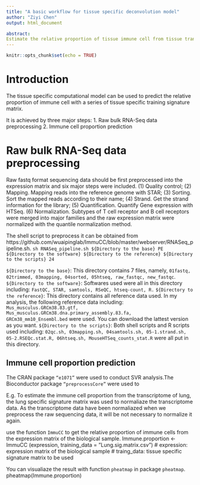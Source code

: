 ---
title: "A basic workflow for tissue specific deconvolution model"
author: "Ziyi Chen"
output: html_document

abstract:
Estimate the relative proportion of tissue immune cell from tissue transcriptome with a tissue specific model.
---

```{r setup, include=FALSE}
knitr::opts_chunk$set(echo = TRUE)
```
# Introduction
The tissue specific computational model can be used to predict the relative proportion of immune cell with a series of tissue specific training signature matrix.

It is achieved by three major steps:
1. Raw bulk RNA-Seq data preprocessing
2. Immune cell proportion prediction

# Raw bulk RNA-Seq data preprocessing
Raw fastq format sequencing data should be first preprocessed into the expression matrix and six major steps were included. 
(1)	Quality control;
(2)	Mapping. Mapping reads into the reference genome with STAR;
(3)	Sorting. Sort the mapped reads according to their name;
(4)	Strand. Get the strand information for the library;
(5)	Quantification. Quantify Gene expression with HTSeq.
(6)	Normalization. Subtypes of T cell receptor and B cell receptors were merged into major families and the raw expression matrix were normalized with the quantile normalization method.

The shell script to preprocess it can be obtained from https://github.com/wuaipinglab/ImmuCC/blob/master/webserver/RNASeq_pipeline.sh.
`sh RNASeq_pipeline.sh ${Directory to the base} PE ${Directory to the software} ${Directory to the reference} ${Directory to the scripts} 24`

`${Directory to the base}`: This directory contains 7 files, namely, `01fastq, 02trimmed, 03mapping, 04sorted, 05htseq, raw_fastqc, new_fastqc`. 
`${Directory to the software}`: Softwares used were all in this directory including: `FastQC, STAR, samtools, RSeQC, htseq-count, R.`
`${Directory to the reference}`: This directory contains all reference data used. In my analysis, the following reference data including: `Mus_musculus.GRCm38.83.gtf, Mus_musculus.GRCm38.dna.primary_assembly.83.fa, GRCm38_mm10_Ensembl.bed` were used. You can download the lattest version as you want.
`${Directory to the scripts}`: Both shell scripts and R scripts used including: `02qc.sh, 03mapping.sh, 04samtools.sh, 05-1.strand.sh, 05-2.RSEQc.stat.R, 06htseq.sh, MouseHTSeq_counts_stat.R` were all put in this directory.

## Immune cell proportion prediction
The CRAN package `“e1071”` were used to conduct SVR analysis.The Bioconductor package `“preprocessCore”` were used to

E.g. To estimate the immune cell proportion from the transcriptome of lung, the lung specific signature matrix was used to normaliaze the transcriptome data. As the transcriptome data have been normaliazed when we preprocess the raw sequencing data, it will be not necessary to normalize it again.

use the function `ImmuCC` to get the relative proportion of immune cells from the expression matrix of the biological sample.
Immune.proportion <- ImmuCC (expression, training_data = ”Lung.sig.matrix.csv”)
# expression: expression matrix of the biological sample
# traing_data: tissue specific signature matrix to be used

You can visualiaze the result with function `pheatmap` in package `pheatmap`.
pheatmap(Immune.proportion)

